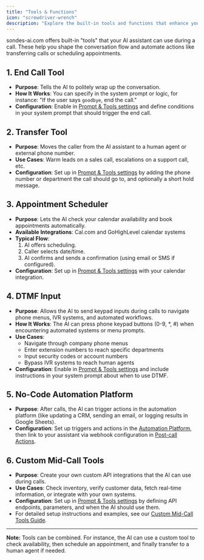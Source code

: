 ```yaml
---
title: "Tools & Functions"
icon: "screwdriver-wrench"
description: "Explore the built-in tools and functions that enhance your AI assistant's capabilities during calls"
---
```


sondes-ai.com offers built-in "tools" that your AI assistant can use during a call. These help you shape the conversation flow and automate actions like transferring calls or scheduling appointments.

## 1. End Call Tool

- **Purpose**: Tells the AI to politely wrap up the conversation.
- **How It Works**: You can specify in the system prompt or logic, for instance: "If the user says `goodbye`, end the call."
- **Configuration**: Enable in [Prompt & Tools settings](/ai-assistants/settings/prompt-and-tools#default-tools) and define conditions in your system prompt that should trigger the end call.

## 2. Transfer Tool

- **Purpose**: Moves the caller from the AI assistant to a human agent or external phone number.
- **Use Cases**: Warm leads on a sales call, escalations on a support call, etc.
- **Configuration**: Set up in [Prompt & Tools settings](/ai-assistants/settings/prompt-and-tools#default-tools) by adding the phone number or department the call should go to, and optionally a short hold message.

## 3. Appointment Scheduler

- **Purpose**: Lets the AI check your calendar availability and book appointments automatically.
- **Available Integrations**: Cal.com and GoHighLevel calendar systems
- **Typical Flow**:
  1. AI offers scheduling.
  2. Caller selects date/time.
  3. AI confirms and sends a confirmation (using email or SMS if configured).
- **Configuration**: Set up in [Prompt & Tools settings](/ai-assistants/settings/prompt-and-tools#default-tools) with your calendar integration.

## 4. DTMF Input

- **Purpose**: Allows the AI to send keypad inputs during calls to navigate phone menus, IVR systems, and automated workflows.
- **How It Works**: The AI can press phone keypad buttons (0-9, *, #) when encountering automated systems or menu prompts.
- **Use Cases**: 
  - Navigate through company phone menus
  - Enter extension numbers to reach specific departments
  - Input security codes or account numbers
  - Bypass IVR systems to reach human agents
- **Configuration**: Enable in [Prompt & Tools settings](/ai-assistants/settings/prompt-and-tools#default-tools) and include instructions in your system prompt about when to use DTMF.

## 5. No-Code Automation Platform

- **Purpose**: After calls, the AI can trigger actions in the automation platform (like updating a CRM, sending an email, or logging results in Google Sheets).
- **Configuration**: Set up triggers and actions in the [Automation Platform](/automation-platform/introduction), then link to your assistant via webhook configuration in [Post-call Actions](/ai-assistants/settings/post-call-actions#webhook-configuration).

## 6. Custom Mid-Call Tools

- **Purpose**: Create your own custom API integrations that the AI can use during calls.
- **Use Cases**: Check inventory, verify customer data, fetch real-time information, or integrate with your own systems.
- **Configuration**: Set up in [Prompt & Tools settings](/ai-assistants/settings/prompt-and-tools#custom-mid-call-tools) by defining API endpoints, parameters, and when the AI should use them.
- For detailed setup instructions and examples, see our [Custom Mid-Call Tools Guide](/ai-assistants/custom-tools).

---

**Note:** Tools can be combined. For instance, the AI can use a custom tool to check availability, then schedule an appointment, and finally transfer to a human agent if needed.
